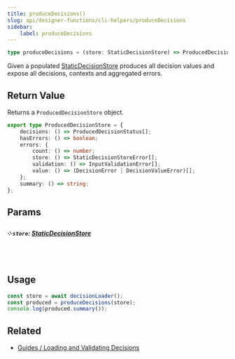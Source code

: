 ```yaml
---
title: produceDecisions()
slug: api/designer-functions/cli-helpers/produceDecisions
sidebar:
    label: produceDecisions
---
```


```ts
type produceDecisions = (store: StaticDecisionStore) => ProducedDecisionStore;
```

Given a populated
[StaticDecisionStore](/api/designer-functions/Types/StaticDecisionStore)
produces all decision values and expose all decisions, contexts and aggregated errors.

## Return Value

Returns a `ProducedDecisionStore` object.

```ts
export type ProducedDecisionStore = {
    decisions: () => ProducedDecisionStatus[];
    hasErrors: () => boolean;
    errors: {
        count: () => number;
        store: () => StaticDecisionStoreError[];
        validation: () => InputValidationError[];
        value: () => (DecisionError | DecisionValueError)[];
    };
    summary: () => string;
};
```

## Params

##### ༶ `store`: [StaticDecisionStore](/api/designer-functions/Types/StaticDecisionStore)

&nbsp;

## Usage

```js
const store = await decisionLoader();
const produced = produceDecisions(store);
console.log(produced.summary());
```

## Related

-   [Guides / Loading and Validating Decisions](/guides/validating-design-decisions-with-schemas/)
